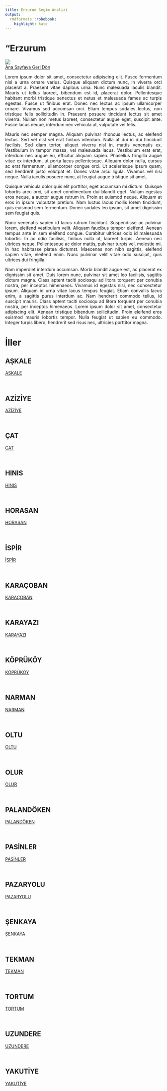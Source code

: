 ```yaml
---
title: Erzurum Seçim Analizi
output:
  rmdformats::robobook:
    highlight: kate
---
```

# "Erzurum

<img src="https://ontheworldmap.com/turkey/map-of-turkey.jpg" ><br>
 <a href="https://aiasci.github.io/secimdeneme/">Ana Sayfaya Geri Dön</a> <br>


::: {style="text-align: justify;"}
Lorem ipsum dolor sit amet, consectetur adipiscing elit. Fusce fermentum nisi a urna ornare varius. Quisque aliquam dictum nunc, in viverra orci placerat a. Praesent vitae dapibus urna. Nunc malesuada iaculis blandit. Mauris ut tellus laoreet, bibendum est id, placerat dolor. Pellentesque habitant morbi tristique senectus et netus et malesuada fames ac turpis egestas. Fusce ut finibus erat. Donec nec lectus ac ipsum ullamcorper ornare. Vivamus sed accumsan orci. Etiam tempus sodales lectus, non tristique felis sollicitudin in. Praesent posuere tincidunt lectus sit amet viverra. Nullam non metus laoreet, consectetur augue eget, suscipit ante. Fusce lacus neque, interdum nec vehicula ut, vulputate vel felis.
:::


::: {style="text-align: justify;"}
Mauris nec semper magna. Aliquam pulvinar rhoncus lectus, ac eleifend lectus. Sed vel nisl vel erat finibus interdum. Nulla at dui in dui tincidunt facilisis. Sed diam tortor, aliquet viverra nisl in, mattis venenatis ex. Vestibulum in tempor massa, vel malesuada lacus. Vestibulum erat erat, interdum nec augue eu, efficitur aliquam sapien. Phasellus fringilla augue vitae ex interdum, ut porta lacus pellentesque. Aliquam dolor nulla, cursus ac erat fermentum, ullamcorper congue orci. Ut scelerisque ipsum quam, sed hendrerit justo volutpat et. Donec vitae arcu ligula. Vivamus vel nisi neque. Nulla iaculis posuere nunc, at feugiat augue tristique sit amet.
:::


::: {style="text-align: justify;"}
Quisque vehicula dolor quis elit porttitor, eget accumsan mi dictum. Quisque lobortis arcu orci, sit amet condimentum dui blandit eget. Nullam egestas eros neque, a auctor augue rutrum in. Proin at euismod neque. Aliquam at eros in ipsum vulputate pretium. Nam luctus lacus mollis lorem tincidunt, quis euismod sem fermentum. Donec sodales leo ipsum, sit amet dignissim sem feugiat quis.
:::


::: {style="text-align: justify;"}
Nunc venenatis sapien id lacus rutrum tincidunt. Suspendisse ac pulvinar lorem, eleifend vestibulum velit. Aliquam faucibus tempor eleifend. Aenean tempus ante in sem eleifend congue. Curabitur ultrices odio id malesuada lobortis. In ac odio facilisis, finibus nulla ut, laoreet turpis. Aenean nec ultrices neque. Pellentesque ac dolor mattis, pulvinar turpis vel, molestie mi. In hac habitasse platea dictumst. Maecenas non nibh sagittis, eleifend sapien vitae, eleifend enim. Nunc pulvinar velit vitae odio suscipit, quis ultrices dui fringilla.
:::


::: {style="text-align: justify;"}
Nam imperdiet interdum accumsan. Morbi blandit augue est, ac placerat ex dignissim sit amet. Duis lorem nunc, pulvinar sit amet leo facilisis, sagittis dictum magna. Class aptent taciti sociosqu ad litora torquent per conubia nostra, per inceptos himenaeos. Vivamus id egestas nisi, nec consectetur ipsum. Aliquam id urna vitae lacus tempus feugiat. Etiam convallis lacus enim, a sagittis purus interdum ac. Nam hendrerit commodo tellus, id suscipit mauris. Class aptent taciti sociosqu ad litora torquent per conubia nostra, per inceptos himenaeos. Lorem ipsum dolor sit amet, consectetur adipiscing elit. Aenean tristique bibendum sollicitudin. Proin eleifend eros euismod mauris lobortis tempor. Nulla feugiat ut sapien eu commodo. Integer turpis libero, hendrerit sed risus nec, ultricies porttitor magna. 
:::

# İller


## AŞKALE

 <a href="AŞKALE">AŞKALE</a> 

<br>


## AZİZİYE

 <a href="AZİZİYE">AZİZİYE</a> 

<br>


## ÇAT

 <a href="ÇAT">ÇAT</a> 

<br>


## HINIS

 <a href="HINIS">HINIS</a> 

<br>


## HORASAN

 <a href="HORASAN">HORASAN</a> 

<br>


## İSPİR

 <a href="İSPİR">İSPİR</a> 

<br>


## KARAÇOBAN

 <a href="KARAÇOBAN">KARAÇOBAN</a> 

<br>


## KARAYAZI

 <a href="KARAYAZI">KARAYAZI</a> 

<br>


## KÖPRÜKÖY

 <a href="KÖPRÜKÖY">KÖPRÜKÖY</a> 

<br>


## NARMAN

 <a href="NARMAN">NARMAN</a> 

<br>


## OLTU

 <a href="OLTU">OLTU</a> 

<br>


## OLUR

 <a href="OLUR">OLUR</a> 

<br>


## PALANDÖKEN

 <a href="PALANDÖKEN">PALANDÖKEN</a> 

<br>


## PASİNLER

 <a href="PASİNLER">PASİNLER</a> 

<br>


## PAZARYOLU

 <a href="PAZARYOLU">PAZARYOLU</a> 

<br>


## ŞENKAYA

 <a href="ŞENKAYA">ŞENKAYA</a> 

<br>


## TEKMAN

 <a href="TEKMAN">TEKMAN</a> 

<br>


## TORTUM

 <a href="TORTUM">TORTUM</a> 

<br>


## UZUNDERE

 <a href="UZUNDERE">UZUNDERE</a> 

<br>


## YAKUTİYE

 <a href="YAKUTİYE">YAKUTİYE</a> 

<br>

